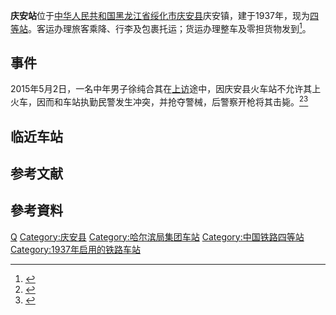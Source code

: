 {{About|位于绥佳铁路上的铁路车站|位于[[成都地铁8号线|成都地铁8号线]]上的一座同名车站|庆安站 (成都市)}}
{{Not|安庆站}}
{{Infobox China railway station 
|车站名称 = 庆安站
|图片 = 
|图片介紹 = 
|其他名称= 
|车站名称拼音=Qing'an Zhan
|英文名称=Qing'an Railway Station
|车站代码=60200 <ref>{{Cite web |url=http://yupiao.info/klb/station/%E5%BA%86%E5%AE%89 |title=庆安站 车站资料 |accessdate=2014-12-04 |archive-date=2014-12-07 |archive-url=https://web.archive.org/web/20141207113938/http://yupiao.info/klb/station/%E5%BA%86%E5%AE%89 |dead-url=no }}</ref>
|电报码= QAB
|拼音码= QAN
|车站类型= 客货运站
|始建时间=
|开通运营= 1937年
|车站位置 =[[中华人民共和国|中华人民共和国]][[黑龙江省|黑龙江省]][[绥化市|绥化市]][[庆安县|庆安县]]庆安镇
|归属 = [[哈尔滨铁路局|哈尔滨铁路局]]
|使用状态= 使用中
|线路 = [[绥佳铁路|绥佳铁路]]
|车站等级 = [[四等站_(中鐵)|四等站]]
|月台数目 = 
|侧式站台=
|岛式站台=
|站台面 = 	
|股道数目 =
|正线= 
|到发线= 
|其它线= 
|坐标 = 
|网站 = 
}}

'''庆安站'''位于[[中华人民共和国|中华人民共和国]][[黑龙江省|黑龙江省]][[绥化市|绥化市]][[庆安县|庆安县]]庆安镇，建于1937年，现为[[四等站_(中鐵)|四等站]]。客运办理旅客乘降、行李及包裹托运；货运办理整车及零担货物发到<ref>{{cite book |title=中国铁路站名词典 |author=孙本祥 编 |publisher=中国铁道出版社 |year=2003 |isbn=9787113039417 |pages=393 }}</ref>。

==事件==
{{main|庆安火车站枪击事件}}
2015年5月2日，一名中年男子徐纯合其在[[上访|上访]]途中，因庆安县火车站不允许其上火车，因而和车站执勤民警发生冲突，并抢夺警械，后警察开枪将其击毙。<ref>{{Cite web |url = http://news.hexun.com/2015-05-06/175562635.html |title = 黑龙江庆安枪击案 |author =  |date = 2015-05-06 |publisher = [[和讯网|和讯网]] |language = zh-hans |accessdate = 2015-05-14 |quote =  |archive-url = https://web.archive.org/web/20150518081654/http://news.hexun.com/2015-05-06/175562635.html |archive-date = 2015-05-18 |dead-url = yes }}</ref><ref>{{Cite web|url =http://www.dqdaily.com/shishi/2015-05/09/content_2661924.htm|title =媒体三问黑龙江庆安枪案：是否因违法截访引发|date =2015-05-09|publisher =大庆网|language =zh-hans|accessdate =2015-05-14|quote =|deadurl =yes|archiveurl =https://web.archive.org/web/20150518095223/http://www.dqdaily.com/shishi/2015-05/09/content_2661924.htm|archivedate =2015-05-18}}</ref>

==临近车站==
{{start rail box|[[中国铁路|中国铁路]]}}
{{s-inop|[[龙船站|龙船站]]}}
{{s-line|[[绥佳铁路|绥佳铁路]]}}
{{s-inop|[[高老站|高老站]]}}
{{end box}}

== 参考文献 ==
{{Reflist|colwidth=30em}}

==參考資料==
<div class="references-small">
<references />
</div>

{{绥佳铁路}}

[[Category:绥化市铁路车站|Q]]
[[Category:庆安县|Category:庆安县]]
[[Category:哈尔滨局集团车站|Category:哈尔滨局集团车站]]
[[Category:中国铁路四等站|Category:中国铁路四等站]]
[[Category:1937年启用的铁路车站|Category:1937年启用的铁路车站]]